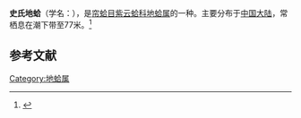 {{Speciesbox
| name = 史氏地蛤
| image = 
| image_width = 
| genus = Gari
| species = schepmani
| authority = Prashad
}}
'''史氏地蛤'''（学名：''{{lang|la|Gari schepmani}}''），是[[帘蛤目|帘蛤目]][[紫云蛤科|紫云蛤科]][[地蛤属|地蛤属]]的一种。主要分布于[[中国大陆|中国大陆]]，常栖息在潮下带至77米。<ref>{{cite web|url=http://shell.sinica.edu.tw/chinese/shellbase_detail.php?science_no=3834|title=国际贝库：史氏地蛤|publisher=台湾贝类资料库|accessdate=2009-08-11|archive-date=2016-03-04|archive-url=https://web.archive.org/web/20160304125657/http://shell.sinica.edu.tw/chinese/shellbase_detail.php?science_no=3834|dead-url=no}}</ref>

== 参考文献 ==
{{reflist}}
{{Taxonbar|from=Q10916132}}

[[Category:地蛤属|Category:地蛤属]]